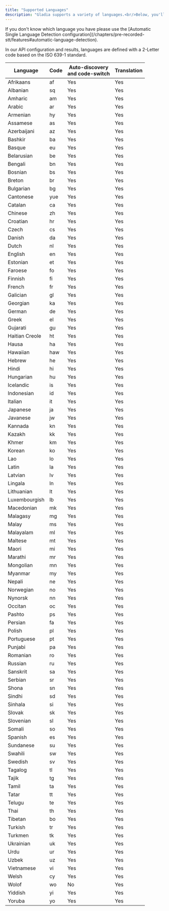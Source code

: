 ```yaml
---
title: "Supported Languages"
description: "Gladia supports a variety of languages.<br/>Below, you'll find the list of all our supported languages."
---
```


<Note>
  If you don't know which language you have please use the [Automatic Single Language Detection configuration](/chapters/pre-recorded-stt/features#automatic-language-detection).
</Note>

In our API configuration and results, languages are defined with a 2-Letter code based on the ISO 639-1 standard.

| Language       | Code | Auto-discovery<br />and code-switch | Translation |
| -------------- | ---- | ----------------------------------- | ----------- |
| Afrikaans      | af   | Yes                                 | Yes         |
| Albanian       | sq   | Yes                                 | Yes         |
| Amharic        | am   | Yes                                 | Yes         |
| Arabic         | ar   | Yes                                 | Yes         |
| Armenian       | hy   | Yes                                 | Yes         |
| Assamese       | as   | Yes                                 | Yes         |
| Azerbaijani    | az   | Yes                                 | Yes         |
| Bashkir        | ba   | Yes                                 | Yes         |
| Basque         | eu   | Yes                                 | Yes         |
| Belarusian     | be   | Yes                                 | Yes         |
| Bengali        | bn   | Yes                                 | Yes         |
| Bosnian        | bs   | Yes                                 | Yes         |
| Breton         | br   | Yes                                 | Yes         |
| Bulgarian      | bg   | Yes                                 | Yes         |
| Cantonese      | yue  | Yes                                 | Yes         |
| Catalan        | ca   | Yes                                 | Yes         |
| Chinese        | zh   | Yes                                 | Yes         |
| Croatian       | hr   | Yes                                 | Yes         |
| Czech          | cs   | Yes                                 | Yes         |
| Danish         | da   | Yes                                 | Yes         |
| Dutch          | nl   | Yes                                 | Yes         |
| English        | en   | Yes                                 | Yes         |
| Estonian       | et   | Yes                                 | Yes         |
| Faroese        | fo   | Yes                                 | Yes         |
| Finnish        | fi   | Yes                                 | Yes         |
| French         | fr   | Yes                                 | Yes         |
| Galician       | gl   | Yes                                 | Yes         |
| Georgian       | ka   | Yes                                 | Yes         |
| German         | de   | Yes                                 | Yes         |
| Greek          | el   | Yes                                 | Yes         |
| Gujarati       | gu   | Yes                                 | Yes         |
| Haitian Creole | ht   | Yes                                 | Yes         |
| Hausa          | ha   | Yes                                 | Yes         |
| Hawaiian       | haw  | Yes                                 | Yes         |
| Hebrew         | he   | Yes                                 | Yes         |
| Hindi          | hi   | Yes                                 | Yes         |
| Hungarian      | hu   | Yes                                 | Yes         |
| Icelandic      | is   | Yes                                 | Yes         |
| Indonesian     | id   | Yes                                 | Yes         |
| Italian        | it   | Yes                                 | Yes         |
| Japanese       | ja   | Yes                                 | Yes         |
| Javanese       | jw   | Yes                                 | Yes         |
| Kannada        | kn   | Yes                                 | Yes         |
| Kazakh         | kk   | Yes                                 | Yes         |
| Khmer          | km   | Yes                                 | Yes         |
| Korean         | ko   | Yes                                 | Yes         |
| Lao            | lo   | Yes                                 | Yes         |
| Latin          | la   | Yes                                 | Yes         |
| Latvian        | lv   | Yes                                 | Yes         |
| Lingala        | ln   | Yes                                 | Yes         |
| Lithuanian     | lt   | Yes                                 | Yes         |
| Luxembourgish  | lb   | Yes                                 | Yes         |
| Macedonian     | mk   | Yes                                 | Yes         |
| Malagasy       | mg   | Yes                                 | Yes         |
| Malay          | ms   | Yes                                 | Yes         |
| Malayalam      | ml   | Yes                                 | Yes         |
| Maltese        | mt   | Yes                                 | Yes         |
| Maori          | mi   | Yes                                 | Yes         |
| Marathi        | mr   | Yes                                 | Yes         |
| Mongolian      | mn   | Yes                                 | Yes         |
| Myanmar        | my   | Yes                                 | Yes         |
| Nepali         | ne   | Yes                                 | Yes         |
| Norwegian      | no   | Yes                                 | Yes         |
| Nynorsk        | nn   | Yes                                 | Yes         |
| Occitan        | oc   | Yes                                 | Yes         |
| Pashto         | ps   | Yes                                 | Yes         |
| Persian        | fa   | Yes                                 | Yes         |
| Polish         | pl   | Yes                                 | Yes         |
| Portuguese     | pt   | Yes                                 | Yes         |
| Punjabi        | pa   | Yes                                 | Yes         |
| Romanian       | ro   | Yes                                 | Yes         |
| Russian        | ru   | Yes                                 | Yes         |
| Sanskrit       | sa   | Yes                                 | Yes         |
| Serbian        | sr   | Yes                                 | Yes         |
| Shona          | sn   | Yes                                 | Yes         |
| Sindhi         | sd   | Yes                                 | Yes         |
| Sinhala        | si   | Yes                                 | Yes         |
| Slovak         | sk   | Yes                                 | Yes         |
| Slovenian      | sl   | Yes                                 | Yes         |
| Somali         | so   | Yes                                 | Yes         |
| Spanish        | es   | Yes                                 | Yes         |
| Sundanese      | su   | Yes                                 | Yes         |
| Swahili        | sw   | Yes                                 | Yes         |
| Swedish        | sv   | Yes                                 | Yes         |
| Tagalog        | tl   | Yes                                 | Yes         |
| Tajik          | tg   | Yes                                 | Yes         |
| Tamil          | ta   | Yes                                 | Yes         |
| Tatar          | tt   | Yes                                 | Yes         |
| Telugu         | te   | Yes                                 | Yes         |
| Thai           | th   | Yes                                 | Yes         |
| Tibetan        | bo   | Yes                                 | Yes         |
| Turkish        | tr   | Yes                                 | Yes         |
| Turkmen        | tk   | Yes                                 | Yes         |
| Ukrainian      | uk   | Yes                                 | Yes         |
| Urdu           | ur   | Yes                                 | Yes         |
| Uzbek          | uz   | Yes                                 | Yes         |
| Vietnamese     | vi   | Yes                                 | Yes         |
| Welsh          | cy   | Yes                                 | Yes         |
| Wolof          | wo   | No                                  | Yes         |
| Yiddish        | yi   | Yes                                 | Yes         |
| Yoruba         | yo   | Yes                                 | Yes         |
